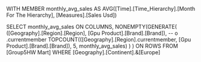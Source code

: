 WITH
MEMBER monthly_avg_sales AS
AVG([Time].[Time_Hierarchy].[Month For The Hierarchy],
[Measures].[Sales Usd])

SELECT
monthly_avg_sales ON COLUMNS,
NONEMPTY(GENERATE(
([Geography].[Region].[Region],
[Gpu Product].[Brand].[Brand]),  --  o .currentmember
TOPCOUNT(([Geography].[Region].currentmember,
[Gpu Product].[Brand].[Brand]), 5,
monthly_avg_sales) ) ) ON ROWS
FROM [Group5HW Mart]
WHERE [Geography].[Continent].&[Europe]